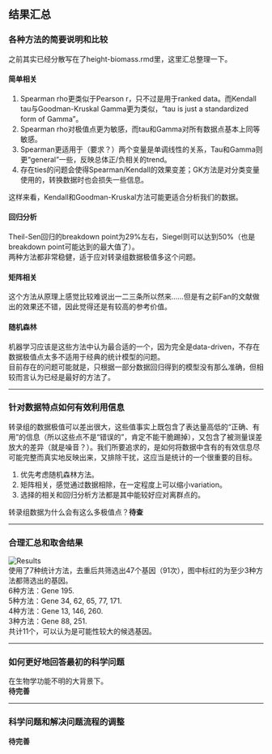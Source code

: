 ## 结果汇总

### 各种方法的简要说明和比较
之前其实已经分散写在了height-biomass.rmd里，这里汇总整理一下。  

#### 简单相关  

1. Spearman rho更类似于Pearson r，只不过是用于ranked data。而Kendall tau与Goodman-Kruskal Gamma更为类似，“tau is just a standardized form of Gamma”。  
2. Spearman rho对极值点更为敏感，而tau和Gamma对所有数据点基本上同等敏感。  
3. Spearman更适用于（要求？）两个变量是单调线性的关系，Tau和Gamma则更“general”一些，反映总体正/负相关的trend。  
4. 存在ties的问题会使得Spearman/Kendall的效果变差；GK方法是对分类变量使用的，转换数据时也会损失一些信息。  

这样来看，Kendall和Goodman-Kruskal方法可能更适合分析我们的数据。  

#### 回归分析
Theil-Sen回归的breakdown point为29%左右，Siegel则可以达到50%（也是breakdown point可能达到的最大值了）。  
两种方法都非常稳健，适于应对转录组数据极值多这个问题。  

#### 矩阵相关
这个方法从原理上感觉比较难说出一二三条所以然来……但是有之前Fan的文献做出的效果还不错，因此觉得还是有较高的参考价值。  

#### 随机森林
机器学习应该是这些方法中认为最合适的一个，因为完全是data-driven，不存在数据极值点太多不适用于经典的统计模型的问题。  
目前存在的问题可能就是，只根据一部分数据回归得到的模型没有那么准确，但相较而言认为已经是最好的方法了。  

****

### 针对数据特点如何有效利用信息
转录组的数据极值可以差出很大，这些值事实上既包含了表达量高低的“正确、有用”的信息（所以这些点不是“错误的”，肯定不能干脆踢掉），又包含了被测量误差放大的差异（就是噪音？）。我们所要追求的，是如何将数据中含有的有效信息尽可能完整而真实地反映出来，又排除干扰，这应当是统计的一个很重要的目标。  

1. 优先考虑随机森林方法。  
2. 矩阵相关，感觉通过数据相除，在一定程度上可以缩小variation。  
3. 选择的相关和回归分析方法都是其中能较好应对离群点的。  

转录组数据为什么会有这么多极值点？**待查**

***

### 合理汇总和取舍结果
![Results](https://github.com/SunnyHZB/biomass/blob/master/Candidates.jpg "筛选结果汇总")  
使用了7种统计方法，去重后共筛选出47个基因（91次），图中标红的为至少3种方法都筛选出的基因。  
6种方法：Gene 195.  
5种方法：Gene 34, 62, 65, 77, 171.  
4种方法：Gene 13, 146, 260.  
3种方法：Gene 88, 251.  
共计11个，可以认为是可能性较大的候选基因。  

***

### 如何更好地回答最初的科学问题
在生物学功能不明的大背景下。  
**待完善**

***

### 科学问题和解决问题流程的调整
**待完善**